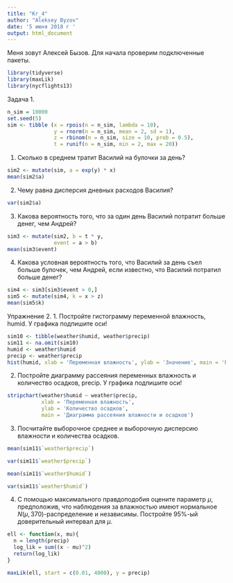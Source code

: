 ---
title: "Kr_4"
author: "Aleksey Byzov"
date: '5 июня 2018 г '
output: html_document
---
Меня зовут Алексей Бызов.
Для начала проверим подключенные пакеты.
```{r}
library(tidyverse)
library(maxLik)
library(nycflights13)
```
Задача 1.

```{r}
n_sim = 10000
set.seed(5)
sim <- tibble (x = rpois(n = n_sim, lambda = 10),
               y = rnorm(n = n_sim, mean = 2, sd = 1),
               z = rbinom(n = n_sim, size = 10, prob = 0.5),
               t = runif(n = n_sim, min = 2, max = 20))
```
1. Сколько в среднем тратит Василий на булочки за день?
```{r}
sim2 <- mutate(sim, a = exp(y) * x)
mean(sim2$a)
```
2. Чему равна дисперсия дневных расходов Василия?
```{r}
var(sim2$a)
```

3. Какова вероятность того, что за один день Василий потратит больше денег, чем Андрей?
```{r}
sim3 <- mutate(sim2, b = t * y,
               event = a > b)
mean(sim3$event)
```
4. Какова условная вероятность того, что Василий за день съел больше булочек, чем Андрей, если известно, что Василий потратил больше денег?
```{r}
sim4 <- sim3[sim3$event > 0,]
sim5 <- mutate(sim4, k = x > z)
mean(sim5$k)
```
Упражнение 2.
1. Постройте гистограмму переменной влажность, humid. У графика подпишите оси!
```{r}
sim10 <- tibble(weather$humid, weather$precip)
sim11 <- na.omit(sim10)
humid <- weather$humid
precip <- weather$precip
hist(humid, xlab = 'Переменная влажность', ylab = 'Значение', main = 'Гистограмма переменной влажности')
```
2. Постройте диаграмму рассеяния переменных влажность и количество осадков, precip. У графика подпишите оси!

```{r}
stripchart(weather$humid ~ weather$precip,
           xlab = 'Переменная влажность',
           ylab = 'Количество осадков',
           main = 'Диаграмма рассеяния влажности и осадков')
```
3. Посчитайте выборочное среднее и выборочную дисперсию влажности и количества осадков.
```{r}
mean(sim11$`weather$precip`)
```
```{r}
var(sim11$`weather$precip`)
```
```{r}

mean(sim11$`weather$humid`)
```
```{r}
var(sim11$`weather$humid`)
```



4. С помощью максимального правдоподобия оцените параметр $\mu$, предположив, что наблюдения за влажностью имеют нормальное $N\left(\mu, 370\right)$-распределение и независимы. Постройте 95%-ый доверительный интервал для $\mu$.
```{r}
ell <- function(x, mu){
  n = length(precip)
  log_lik = sum((x - mu)^2)
  return(log_lik)
}
```

```{r}
maxLik(ell, start = c(0.01, 4000), y = precip)
```

